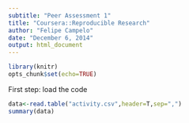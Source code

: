 ```yaml
---
subtitle: "Peer Assessment 1"
title: "Coursera::Reproducible Research"
author: "Felipe Campelo"
date: "December 6, 2014"
output: html_document
---
```

```r
library(knitr)
opts_chunk$set(echo=TRUE)
```

First step: load the code
```r
data<-read.table("activity.csv",header=T,sep=",")
summary(data)
```


